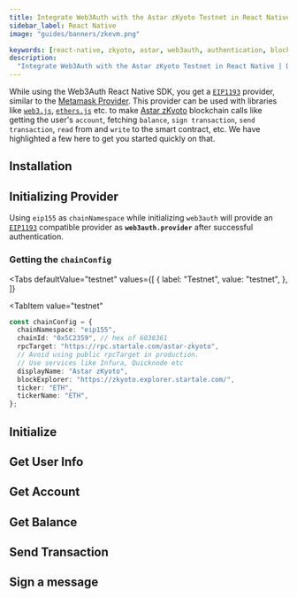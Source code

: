 ```yaml
---
title: Integrate Web3Auth with the Astar zKyoto Testnet in React Native
sidebar_label: React Native
image: "guides/banners/zkevm.png"

keywords: [react-native, zkyoto, astar, web3auth, authentication, blockchain]
description:
  "Integrate Web3Auth with the Astar zKyoto Testnet in React Native | Documentation - Web3Auth"
---
```



<SEO
  title="Integrate Web3Auth with the Astar zKyoto Testnet in React Native"
  description="Integrate Web3Auth with the Astar zKyoto Testnet in React Native | Documentation - Web3Auth"
  image="https://web3auth.io/docs/guides/banners/zkevm.png"
  slug="/connect-blockchain/evm/zkyoto/react-native"
/>

While using the Web3Auth React Native SDK, you get a
[`EIP1193`](https://eips.ethereum.org/EIPS/eip-1193) provider, similar to the
[Metamask Provider](https://docs.metamask.io/guide/ethereum-provider.html). This provider can be
used with libraries like [`web3.js`](https://web3js.readthedocs.io/en/v1.2.8/getting-started.html),
[`ethers.js`](https://docs.ethers.io/v5/getting-started/) etc. to make
[Astar zKyoto](https://docs.astar.network/docs/build/zkEVM/quickstart) blockchain calls like getting
the user's `account`, fetching `balance`, `sign transaction`, `send transaction`, `read` from and
`write` to the smart contract, etc. We have highlighted a few here to get you started quickly on
that.

## Installation

<InstallationSnippet />

## Initializing Provider

Using `eip155` as `chainNamespace` while initializing `web3auth` will provide an
[`EIP1193`](https://eips.ethereum.org/EIPS/eip-1193) compatible provider as **`web3auth.provider`**
after successful authentication.

### Getting the `chainConfig`

<Tabs
 defaultValue="testnet"
  values={[
    { label: "Testnet", value: "testnet", },
  ]}
>
<TabItem
  value="testnet"
>

```typescript
const chainConfig = {
  chainNamespace: "eip155",
  chainId: "0x5C2359", // hex of 6038361
  rpcTarget: "https://rpc.startale.com/astar-zkyoto",
  // Avoid using public rpcTarget in production.
  // Use services like Infura, Quicknode etc
  displayName: "Astar zKyoto",
  blockExplorer: "https://zkyoto.explorer.startale.com/",
  ticker: "ETH",
  tickerName: "ETH",
};
```

</TabItem>
</Tabs>

## Initialize

<InitialisationSnippet />

## Get User Info

<UserInfoSnippet />

## Get Account

<GetAccountSnippet />

## Get Balance

<GetBalanceSnippet />

## Send Transaction

<SendTransactionSnippet />

## Sign a message

<SignMessageSnippet />
